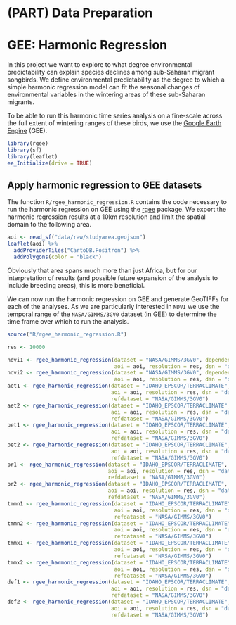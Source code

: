 # (PART) Data Preparation {-}

# GEE: Harmonic Regression

In this project we want to explore to what degree environmental predictability can explain species declines among sub-Saharan migrant songbirds. We define environmental predictability as the degree to which a simple harmonic regression model can fit the seasonal changes of environmental variables in the wintering areas of these sub-Saharan migrants.

To be able to run this harmonic time series analysis on a fine-scale across the full extent of wintering ranges of these birds, we use the [Google Earth Engine](https://earthengine.google.com) (GEE).

```r
library(rgee)
library(sf)
library(leaflet)
ee_Initialize(drive = TRUE)
```

## Apply harmonic regression to GEE datasets

The function `R/rgee_harmonic_regression.R` contains the code necessary to run the harmonic regression on GEE using the [rgee](https://github.com/r-spatial/rgee) package. We export the harmonic regression results at a 10km resolution and limit the spatial domain to the following area.

```r
aoi <- read_sf("data/raw/studyarea.geojson")
leaflet(aoi) %>%
  addProviderTiles("CartoDB.Positron") %>%
  addPolygons(color = "black")
```

Obviously that area spans much more than just Africa, but for our interpretation of results (and possible future expansion of the analysis to include breeding areas), this is more beneficial.

We can now run the harmonic regression on GEE and generate GeoTIFFs for each of the analyses. As we are particularly interested in `NDVI` we use the temporal range of the `NASA/GIMMS/3GV0` dataset (in GEE) to determine the time frame over which to run the analysis.

```r
source("R/rgee_harmonic_regression.R")

res <- 10000

ndvi1 <- rgee_harmonic_regression(dataset = "NASA/GIMMS/3GV0", dependent = "ndvi", harmonics = 1, 
                                  aoi = aoi, resolution = res, dsn = "data/raw/gee/ndvi_1.tif", mask = -1)
ndvi2 <- rgee_harmonic_regression(dataset = "NASA/GIMMS/3GV0", dependent = "ndvi", harmonics = 2,
                                  aoi = aoi, resolution = res, dsn = "data/raw/gee/ndvi_2.tif", mask = -1)
aet1 <- rgee_harmonic_regression(dataset = "IDAHO_EPSCOR/TERRACLIMATE", dependent = "aet", harmonics = 1,
                                 aoi = aoi, resolution = res, dsn = "data/raw/gee/aet_1.tif",
                                 refdataset = "NASA/GIMMS/3GV0")
aet2 <- rgee_harmonic_regression(dataset = "IDAHO_EPSCOR/TERRACLIMATE", dependent = "aet", harmonics = 2,
                                 aoi = aoi, resolution = res, dsn = "data/raw/gee/aet_2.tif",
                                 refdataset = "NASA/GIMMS/3GV0")
pet1 <- rgee_harmonic_regression(dataset = "IDAHO_EPSCOR/TERRACLIMATE", dependent = "pet", harmonics = 1,
                                 aoi = aoi, resolution = res, dsn = "data/raw/gee/pet_1.tif",
                                 refdataset = "NASA/GIMMS/3GV0")
pet2 <- rgee_harmonic_regression(dataset = "IDAHO_EPSCOR/TERRACLIMATE", dependent = "pet", harmonics = 2,
                                 aoi = aoi, resolution = res, dsn = "data/raw/gee/pet_2.tif",
                                 refdataset = "NASA/GIMMS/3GV0")
pr1 <- rgee_harmonic_regression(dataset = "IDAHO_EPSCOR/TERRACLIMATE", dependent = "pr", harmonics = 1,
                                aoi = aoi, resolution = res, dsn = "data/raw/gee/pr_1.tif",
                                refdataset = "NASA/GIMMS/3GV0")
pr2 <- rgee_harmonic_regression(dataset = "IDAHO_EPSCOR/TERRACLIMATE", dependent = "pr", harmonics = 2,
                                aoi = aoi, resolution = res, dsn = "data/raw/gee/pr_2.tif",
                                refdataset = "NASA/GIMMS/3GV0")
tmmn1 <- rgee_harmonic_regression(dataset = "IDAHO_EPSCOR/TERRACLIMATE", dependent = "tmmn", harmonics = 1,
                                  aoi = aoi, resolution = res, dsn = "data/raw/gee/tmmn_1.tif",
                                  refdataset = "NASA/GIMMS/3GV0")
tmmn2 <- rgee_harmonic_regression(dataset = "IDAHO_EPSCOR/TERRACLIMATE", dependent = "tmmn", harmonics = 2,
                                  aoi = aoi, resolution = res, dsn = "data/raw/gee/tmmn_2.tif",
                                  refdataset = "NASA/GIMMS/3GV0")
tmmx1 <- rgee_harmonic_regression(dataset = "IDAHO_EPSCOR/TERRACLIMATE", dependent = "tmmx", harmonics = 1,
                                  aoi = aoi, resolution = res, dsn = "data/raw/gee/tmmx_1.tif",
                                  refdataset = "NASA/GIMMS/3GV0")
tmmx2 <- rgee_harmonic_regression(dataset = "IDAHO_EPSCOR/TERRACLIMATE", dependent = "tmmx", harmonics = 2,
                                  aoi = aoi, resolution = res, dsn = "data/raw/gee/tmmx_2.tif",
                                  refdataset = "NASA/GIMMS/3GV0")
def1 <- rgee_harmonic_regression(dataset = "IDAHO_EPSCOR/TERRACLIMATE", dependent = "def", harmonics = 1,
                                 aoi = aoi, resolution = res, dsn = "data/raw/gee/def_1.tif",
                                 refdataset = "NASA/GIMMS/3GV0")
def2 <- rgee_harmonic_regression(dataset = "IDAHO_EPSCOR/TERRACLIMATE", dependent = "def", harmonics = 2,
                                 aoi = aoi, resolution = res, dsn = "data/raw/gee/def_2.tif",
                                 refdataset = "NASA/GIMMS/3GV0")
```

